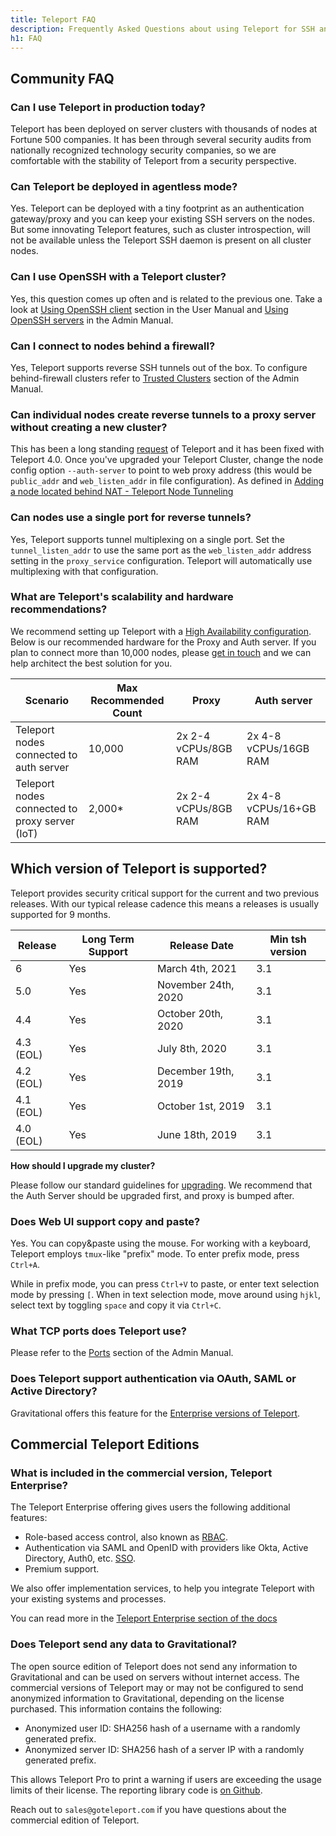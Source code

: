```yaml
---
title: Teleport FAQ
description: Frequently Asked Questions about using Teleport for SSH and Kubernetes access
h1: FAQ
---
```


## Community FAQ

### Can I use Teleport in production today?

Teleport has been deployed on server clusters with thousands of nodes at
Fortune 500 companies. It has been through several security audits from
nationally recognized technology security companies, so we are comfortable with
the stability of Teleport from a security perspective.

### Can Teleport be deployed in agentless mode?

Yes. Teleport can be deployed with a tiny footprint as an authentication
gateway/proxy and you can keep your existing SSH servers on the nodes. But some
innovating Teleport features, such as cluster introspection, will not be
available unless the Teleport SSH daemon is present on all cluster nodes.

### Can I use OpenSSH with a Teleport cluster?

Yes, this question comes up often and is related to the previous one. Take a
look at [Using OpenSSH client](user-manual.mdx#using-openssh-client)
section in the User Manual and [Using OpenSSH servers](admin-guide.mdx) in the
Admin Manual.

### Can I connect to nodes behind a firewall?

Yes, Teleport supports reverse SSH tunnels out of the box. To configure
behind-firewall clusters refer to [Trusted Clusters](admin-guide.mdx#trusted-clusters)
section of the Admin Manual.

### Can individual nodes create reverse tunnels to a proxy server without creating a new cluster?

This has been a long standing [request](https://github.com/gravitational/teleport/issues/803) of Teleport and
it has been fixed with Teleport 4.0.   Once you've upgraded your Teleport Cluster, change the node config
option `--auth-server` to point to web proxy address (this would be `public_addr` and `web_listen_addr`
in file configuration). As defined in [Adding a node located behind NAT - Teleport Node Tunneling](admin-guide.mdx#adding-a-node-located-behind-nat)

### Can nodes use a single port for reverse tunnels?

Yes, Teleport supports tunnel multiplexing on a single port.  Set the `tunnel_listen_addr` to use the same port as the `web_listen_addr` address setting in the `proxy_service` configuration. Teleport will automatically use multiplexing with that configuration.

### What are Teleport's scalability and hardware recommendations?

We recommend setting up Teleport with a [High Availability configuration](admin-guide.mdx#high-availability). Below is our
recommended hardware for the Proxy and Auth server. If you plan to connect more than 10,000 nodes, please
[get in touch](mailto:info@goteleport.com) and we can help architect the best solution for you.

| Scenario | Max Recommended Count | Proxy | Auth server |
| - | - | - | - |
| Teleport nodes connected to auth server | 10,000 | 2x  2-4 vCPUs/8GB RAM | 2x 4-8 vCPUs/16GB RAM |
| Teleport nodes connected to proxy server (IoT) | 2,000\* | 2x 2-4 vCPUs/8GB RAM | 2x 4-8 vCPUs/16+GB RAM |

## Which version of Teleport is supported?

Teleport provides security critical support for the current and two previous releases. With our typical release cadence this means a releases is usually supported for 9 months.

| Release | Long Term Support | Release Date | Min tsh version |
| - | - | - | - |
| 6 | Yes | March 4th, 2021 | 3.1 |
| 5.0 | Yes | November 24th, 2020 | 3.1 |
| 4.4 | Yes | October 20th, 2020 | 3.1 |
| 4.3 (EOL) | Yes | July 8th, 2020 | 3.1 |
| 4.2 (EOL) | Yes | December 19th, 2019 | 3.1 |
| 4.1 (EOL) | Yes | October 1st, 2019 | 3.1 |
| 4.0 (EOL) | Yes | June 18th, 2019 | 3.1 |

**How should I upgrade my cluster?**

Please follow our standard guidelines for [upgrading](admin-guide.mdx#upgrading-teleport).
We recommend that the Auth Server should be upgraded first, and proxy is bumped after.

### Does Web UI support copy and paste?

Yes. You can copy\&paste using the mouse. For working with a keyboard, Teleport employs
`tmux`-like "prefix" mode. To enter prefix mode, press `Ctrl+A`.

While in prefix mode, you can press `Ctrl+V` to paste, or enter text selection
mode by pressing `[`. When in text selection mode, move around using `hjkl`, select
text by toggling `space` and copy it via `Ctrl+C`.

### What TCP ports does Teleport use?

Please refer to the [Ports](admin-guide.mdx#ports) section of the Admin Manual.

### Does Teleport support authentication via OAuth, SAML or Active Directory?

Gravitational offers this feature for the [Enterprise versions of Teleport](enterprise/introduction.mdx).

## Commercial Teleport Editions

### What is included in the commercial version, Teleport Enterprise?

The Teleport Enterprise offering gives users the following additional features:

- Role-based access control, also known as [RBAC](enterprise/introduction.mdx#rbac).
- Authentication via SAML and OpenID with providers like Okta, Active
  Directory, Auth0, etc. [SSO](enterprise/sso/ssh-sso.mdx).
- Premium support.

We also offer implementation services, to help you integrate
Teleport with your existing systems and processes.

You can read more in the [Teleport Enterprise section of the docs](enterprise/introduction.mdx)

### Does Teleport send any data to Gravitational?

The open source edition of Teleport does not send any information to
Gravitational and can be used on servers without internet access. The
commercial versions of Teleport may or may not be configured to send anonymized
information to Gravitational, depending on the license purchased. This
information contains the following:

- Anonymized user ID: SHA256 hash of a username with a randomly generated prefix.
- Anonymized server ID: SHA256 hash of a server IP with a randomly generated prefix.

This allows Teleport Pro to print a warning if users are exceeding the usage limits
of their license. The reporting library code is [on Github](https://github.com/gravitational/reporting).

Reach out to `sales@goteleport.com` if you have questions about the commercial
edition of Teleport.
